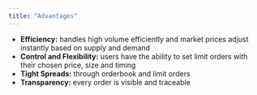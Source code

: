 ```yaml
---
title: "Advantages"
---
```


- **Efficiency:** handles high volume efficiently and market prices adjust instantly based on supply and demand
- **Control and Flexibility:** users have the ability to set limit orders with their chosen price, size and timing
- **Tight Spreads:** through orderbook and limit orders
- **Transparency:** every order is visible and traceable

